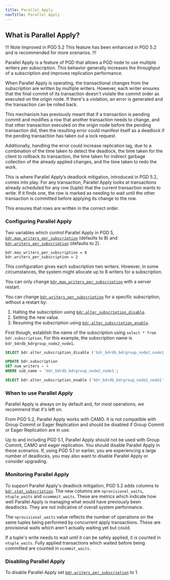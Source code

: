 ```yaml
---
title: Parallel Apply
navTitle: Parallel Apply
---
```


## What is Parallel Apply?

!!! Note Improved in PGD 5.2
This feature has been enhanced in PGD 5.2 and is recommended for more scenarios. 
!!!

Parallel Apply is a feature of PGD that allows a PGD node to use multiple writers per subscription. This behavior generally increases the throughput of a subscription and improves replication performance.

When Parallel Apply is operating, the transactional changes from the subscription are written by multiple writers. However, each writer ensures that the final commit of its transaction doesn't violate the commit order as executed on the origin node. If there's a violation, an error is generated and the transaction can be rolled back.

This mechanism has previously meant that if a transaction is pending commit and modifies a row that another transaction needs to change, and that other transaction executed on the origin node before the pending transaction did, then the resulting error could manifest itself as a deadlock if the pending transaction has taken out a lock request. 

Additionally, handling the error could increase replication lag, due to a combination of the time taken to detect the deadlock, the time taken for the client to rollback its transaction, the time taken for indirect garbage collection of the already applied changes, and the time taken to redo the work. 

This is where Parallel Apply’s deadlock mitigation, introduced in PGD 5.2, comes into play. For any transaction, Parallel Apply looks at transactions already scheduled for any row (tuple) that the current transaction wants to write. If it finds one, the row is marked as needing to wait until the other transaction is committed before applying its change to the row.

This ensures that rows are written in the correct order.  

### Configuring Parallel Apply

Two variables which control Parallel Apply in PGD 5, [`bdr.max_writers_per_subscription`](/pgd/latest/reference/pgd-settings#bdrmax_writers_per_subscription) (defaults to 8) and [`bdr.writers_per_subscription`](/pgd/latest/reference/pgd-settings#bdrwriters_per_subscription) (defaults to 2).

```plain
bdr.max_writers_per_subscription = 8
bdr.writers_per_subscription = 2
```

This configuration gives each subscription two writers. However, in some circumstances, the system might allocate up to 8 writers for a subscription.

You can only change [`bdr.max_writers_per_subscription`](/pgd/latest/reference/pgd-settings#bdrmax_writers_per_subscription) with a server restart.

You can change [`bdr.writers_per_subscription`](/pgd/latest/reference/pgd-settings#bdrwriters_per_subscription) for a specific subscription, without a restart by:

1. Halting the subscription using [`bdr.alter_subscription_disable`](/pgd/latest/reference/nodes-management-interfaces#bdralter_subscription_disable).
1. Setting the new value.
1. Resuming the subscription using [`bdr.alter_subscription_enable`](/pgd/latest/reference/nodes-management-interfaces#bdralter_subscription_enable). 


First though, establish the name of the subscription using `select * from bdr.subscription`. For this example, the subscription name is `bdr_bdrdb_bdrgroup_node2_node1`.

```sql
SELECT bdr.alter_subscription_disable ('bdr_bdrdb_bdrgroup_node2_node1');

UPDATE bdr.subscription
SET num_writers = 4
WHERE sub_name = 'bdr_bdrdb_bdrgroup_node2_node1';

SELECT bdr.alter_subscription_enable ('bdr_bdrdb_bdrgroup_node2_node1');
```

### When to use Parallel Apply

Parallel Apply is always on by default and, for most operations, we recommend that it's left on.

From PGD 5.2, Parallel Apply works with CAMO. It is not compatible with Group Commit or Eager Replication and should be disabled if Group Commit or Eager Replication are in use. 

Up to and including PGD 5.1, Parallel Apply should not be used with Group Commit, CAMO and eager replication. You should disable Parallel Apply in these scenarios. If, using PGD 5.1 or earlier, you are experiencing a large number of deadlocks, you may also want to disable Parallel Apply or consider upgrading.

### Monitoring Parallel Apply

To support Parallel Apply's deadlock mitigation, PGD 5.2 adds columns to [`bdr.stat_subscription`](/pgd/latest/reference/catalogs-visible#bdrstat_subscription). The new columns are `nprovisional_waits`, `ntuple_waits` and `ncommmit_waits`. These 
are metrics which indicate how well Parallel Apply is managing what would have previously been deadlocks. They are not 
indicative of overall system performance.

The `nprovisional_waits` value reflects the number of operations on the same tuples being performed by concurrent apply transactions. These are provisional waits which aren't actually waiting yet but could. 

If a tuple's write needs to wait until it can be safely applied, it is counted in `ntuple_waits`. Fully applied transactions which waited before being committed are counted in `ncommit_waits`. 

### Disabling Parallel Apply

To disable Parallel Apply set [`bdr.writers_per_subscription`](/pgd/latest/reference/pgd-settings#bdrwriters_per_subscription) to 1.

